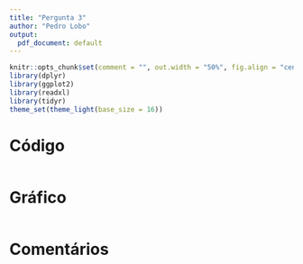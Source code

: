```yaml
---
title: "Pergunta 3"
author: "Pedro Lobo"
output:
  pdf_document: default
---
```


```r
knitr::opts_chunk$set(comment = "", out.width = "50%", fig.align = "center")
library(dplyr)
library(ggplot2)
library(readxl)
library(tidyr)
theme_set(theme_light(base_size = 16))
```

# Código
```r
```

# Gráfico
```r
```

# Comentários
